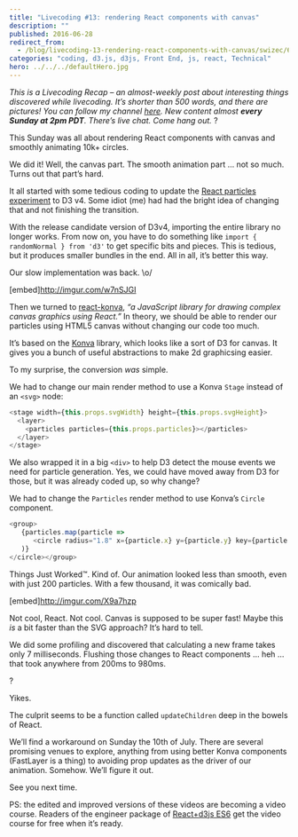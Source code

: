 ```yaml
---
title: "Livecoding #13: rendering React components with canvas"
description: ""
published: 2016-06-28
redirect_from:
  - /blog/livecoding-13-rendering-react-components-with-canvas/swizec/6784
categories: "coding, d3.js, d3js, Front End, js, react, Technical"
hero: ../../../defaultHero.jpg
---
```


_This is a Livecoding Recap – an almost-weekly post about interesting things discovered while livecoding. It’s shorter than 500 words, and there are pictures! You can follow my channel [here](https://livecoding.tv/swizec). New content almost **every Sunday at 2pm PDT**. There’s live chat. Come hang out._ ?

This Sunday was all about rendering React components with canvas and smoothly animating 10k+ circles.

We did it! Well, the canvas part. The smooth animation part … not so much. Turns out that part’s hard.

It all started with some tedious coding to update the [React particles experiment](https://github.com/Swizec/react-particles-experiment) to D3 v4. Some idiot (me) had had the bright idea of changing that and not finishing the transition.

With the release candidate version of D3v4, importing the entire library no longer works. From now on, you have to do something like `import { randomNormal } from 'd3'` to get specific bits and pieces. This is tedious, but it produces smaller bundles in the end. All in all, it’s better this way.

Our slow implementation was back. \\o/

\[embed]<http://imgur.com/w7nSJGI>

Then we turned to [react-konva](https://github.com/lavrton/react-konva), _“a JavaScript library for drawing complex canvas graphics using React.”_ In theory, we should be able to render our particles using HTML5 canvas without changing our code too much.

It’s based on the [Konva](http://konvajs.github.io/) library, which looks like a sort of D3 for canvas. It gives you a bunch of useful abstractions to make 2d graphicsing easier.

To my surprise, the conversion _was_ simple.

We had to change our main render method to use a Konva `Stage` instead of an `<svg>` node:

```javascript
<stage width={this.props.svgWidth} height={this.props.svgHeight}>
  <layer>
    <particles particles={this.props.particles}></particles>
  </layer>
</stage>
```

We also wrapped it in a big `<div>` to help D3 detect the mouse events we need for particle generation. Yes, we could have moved away from D3 for those, but it was already coded up, so why change?

We had to change the `Particles` render method to use Konva’s `Circle` component.

```javascript
<group>
   {particles.map(particle =>
      <circle radius="1.8" x={particle.x} y={particle.y} key={particle.id} fill="black">
   )}
</circle></group>
```

Things Just Worked™. Kind of. Our animation looked less than smooth, even with just 200 particles. With a few thousand, it was comically bad.

\[embed]<http://imgur.com/X9a7hzp>

Not cool, React. Not cool. Canvas is supposed to be super fast! Maybe this _is_ a bit faster than the SVG approach? It’s hard to tell.

We did some profiling and discovered that calculating a new frame takes only 7 milliseconds. Flushing those changes to React components … heh … that took anywhere from 200ms to 980ms.

?

Yikes.

The culprit seems to be a function called `updateChildren` deep in the bowels of React.

We’ll find a workaround on Sunday the 10th of July. There are several promising venues to explore, anything from using better Konva components (FastLayer is a thing) to avoiding prop updates as the driver of our animation. Somehow. We’ll figure it out.

See you next time.

PS: the edited and improved versions of these videos are becoming a video course. Readers of the engineer package of [React+d3js ES6](https://swizec.com/reactd3js/) get the video course for free when it’s ready.

